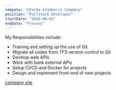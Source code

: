 ```yaml
---
company: "eFarda eCommerce Company"
position: "Fullstack Developer"
startDate: "2020-06-01"
endDate: "Present"
---
```


My Responsibilities include:

- Training and setting up the use of Git
- Migrate all codes from TFS version control to Git
- Develop web APIs
- Work with bank external APIs
- Setup CI/CD and Docker for projects
- Design and implement front-end of new projects

[company site](https://www.efarda.ir/)
